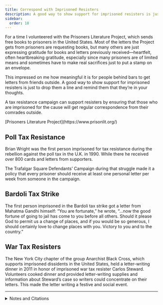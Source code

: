 ```yaml
---
title: Correspond with Imprisoned Resisters
description: A good way to show support for imprisoned resisters is just to drop them a line and remind them that they’re in your thoughts.
sidebar:
  order: 18
---
```


For a time I volunteered with the Prisoners Literature Project, which sends free books to prisoners in the United States.
Most of the letters the Project gets from prisoners are requesting books, but many others are just expressing gratitude for books and letters previously received—heartfelt, often heartbreaking gratitude, especially since many prisoners are of limited means and sometimes have to make real sacrifices just to put a stamp on an envelope.

This impressed on me how meaningful it is for people behind bars to get letters from friends outside.
A good way to show support for imprisoned resisters is just to drop them a line and remind them that they’re in your thoughts.

A tax resistance campaign can support resisters by ensuring that those who are imprisoned for the cause will get regular correspondence from their comrades outside.

<Aside type="tip" title="Links">
[Prisoners Literature Project](https://www.prisonlit.org/)
</Aside>

## <Badge text="Example" size="medium" /> Poll Tax Resistance

Brian Wright was the first person imprisoned for tax resistance during the rebellion against the poll tax in the U.K. in 1990.
While there he received over 800 cards and letters from supporters.

The Trafalgar Square Defendants’ Campaign during that struggle made it a policy that every prisoner should receive at least one personal letter per week from someone in the campaign.

## <Badge text="Example" size="medium" /> Bardoli Tax Strike

The first person imprisoned in the Bardoli tax strike got a letter from Mahatma Gandhi himself:
“You are fortunate,” he wrote, “…now the good fortune of going to jail has come to you before all others.
Should it please God to permit us a change of places, and if you would be so generous, I should certainly love to change places with you.
Victory to you and to the country.”

## <Badge text="Example" size="medium" /> War Tax Resisters

The New York City chapter of the group Anarchist Black Cross, which supports imprisoned dissidents in the United States, held a letter-writing dinner in 2011 in honor of imprisoned war tax resister Carlos Steward.
Volunteers cooked dinner and provided letter-writing supplies and information about Steward’s case so writers could concentrate on their letters.
This made the letter writing a festive and social event.

---

<details>
<summary>Notes and Citations</summary>

* Burns, Danny <i>Poll Tax Rebellion</i> AK Press (1992), pp. 126, 166
* Desai, Mahadev <i>The Story of Bardoli</i> (1929) [pp. 123–24](https://archive.org/details/in.ernet.dli.2015.122169/page/n139/mode/2up)
* [“Letter-Writing for War Tax Resister Carlos Steward”](https://nycabc.wordpress.com/2011/01/03/tuesday-january-4th-letter-writing-for-war-tax-resister-carlos-steward/) NYC Anarchist Black Cross 3 January 2011

</details>
